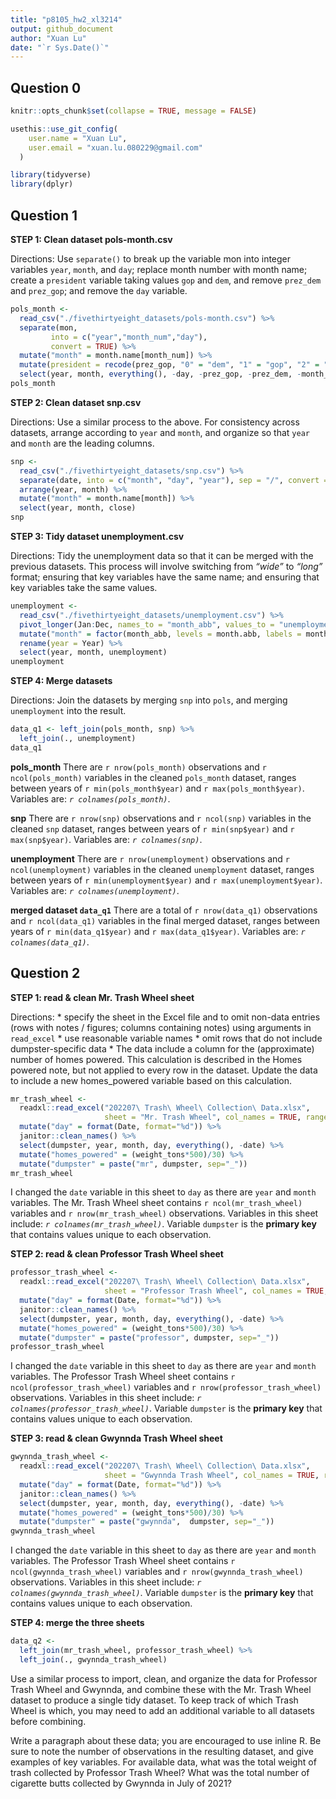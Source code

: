 ```yaml
---
title: "p8105_hw2_xl3214"
output: github_document
author: "Xuan Lu"
date: "`r Sys.Date()`"
---
```

## Question 0

```r
knitr::opts_chunk$set(collapse = TRUE, message = FALSE)
```

```r
usethis::use_git_config(
    user.name = "Xuan Lu", 
    user.email = "xuan.lu.080229@gmail.com"
  )
```

```r
library(tidyverse)
library(dplyr)
```

## Question 1
**STEP 1: Clean dataset pols-month.csv**

Directions: Use `separate()` to break up the variable mon into integer variables `year`, `month`, and `day`; replace month number with month name; create a `president` variable taking values `gop` and `dem`, and remove `prez_dem` and `prez_gop`; and remove the `day` variable.

```r
pols_month <- 
  read_csv("./fivethirtyeight_datasets/pols-month.csv") %>% 
  separate(mon, 
         into = c("year","month_num","day"), 
         convert = TRUE) %>% 
  mutate("month" = month.name[month_num]) %>%
  mutate(president = recode(prez_gop, "0" = "dem", "1" = "gop", "2" = "gop")) %>%
  select(year, month, everything(), -day, -prez_gop, -prez_dem, -month_num) 
pols_month
```

**STEP 2: Clean dataset snp.csv**

Directions: Use a similar process to the above. For consistency across datasets, arrange according to `year` and `month`, and organize so that `year` and `month` are the leading columns.

```r
snp <- 
  read_csv("./fivethirtyeight_datasets/snp.csv") %>%
  separate(date, into = c("month", "day", "year"), sep = "/", convert = TRUE) %>%
  arrange(year, month) %>%
  mutate("month" = month.name[month]) %>%
  select(year, month, close) 
snp
```

**STEP 3: Tidy dataset unemployment.csv**

Directions: Tidy the unemployment data so that it can be merged with the previous datasets. This process will involve switching from *“wide”* to *“long”* format; ensuring that key variables have the same name; and ensuring that key variables take the same values.

```r
unemployment <- 
  read_csv("./fivethirtyeight_datasets/unemployment.csv") %>%
  pivot_longer(Jan:Dec, names_to = "month_abb", values_to = "unemployment") %>%
  mutate("month" = factor(month_abb, levels = month.abb, labels = month.name)) %>%
  rename(year = Year) %>%
  select(year, month, unemployment)
unemployment
```

**STEP 4: Merge datasets**

Directions: Join the datasets by merging `snp` into `pols`, and merging `unemployment` into the result.

```r
data_q1 <- left_join(pols_month, snp) %>%
  left_join(., unemployment)
data_q1
```

**pols_month**
There are `r nrow(pols_month)` observations and `r ncol(pols_month)` variables in the cleaned `pols_month` dataset, ranges between years of `r min(pols_month$year)` and `r max(pols_month$year)`. Variables are: *`r colnames(pols_month)`*.

**snp**
There are `r nrow(snp)` observations and `r ncol(snp)` variables in the cleaned `snp` dataset, ranges between years of `r min(snp$year)` and `r max(snp$year)`. Variables are: *`r colnames(snp)`*.

**unemployment**
There are `r nrow(unemployment)` observations and `r ncol(unemployment)` variables in the cleaned `unemployment` dataset, ranges between years of `r min(unemployment$year)` and `r max(unemployment$year)`. Variables are: *`r colnames(unemployment)`*.

**merged dataset `data_q1`**
There are a total of `r nrow(data_q1)` observations and `r ncol(data_q1)` variables in the final merged dataset, ranges between years of `r min(data_q1$year)` and `r max(data_q1$year)`. Variables are: *`r colnames(data_q1)`*. 

## Question 2
**STEP 1: read & clean Mr. Trash Wheel sheet**

Directions: 
* specify the sheet in the Excel file and to omit non-data entries (rows with notes / figures; columns containing notes) using arguments in `read_excel`
* use reasonable variable names
* omit rows that do not include dumpster-specific data
* The data include a column for the (approximate) number of homes powered. This calculation is described in the Homes powered note, but not applied to every row in the dataset. Update the data to include a new homes_powered variable based on this calculation.

```r
mr_trash_wheel <- 
  readxl::read_excel("202207\ Trash\ Wheel\ Collection\ Data.xlsx", 
                     sheet = "Mr. Trash Wheel", col_names = TRUE, range = "A2:N549") %>%
  mutate("day" = format(Date, format="%d")) %>%
  janitor::clean_names() %>%
  select(dumpster, year, month, day, everything(), -date) %>%
  mutate("homes_powered" = (weight_tons*500)/30) %>%
  mutate("dumpster" = paste("mr", dumpster, sep="_"))
mr_trash_wheel
```

I changed the `date` variable in this sheet to `day` as there are `year` and `month` variables. The Mr. Trash Wheel sheet contains `r ncol(mr_trash_wheel)` variables and `r nrow(mr_trash_wheel)` observations. Variables in this sheet include: *`r colnames(mr_trash_wheel)`*. Variable `dumpster` is the **primary key** that contains values unique to each observation. 

**STEP 2: read & clean Professor Trash Wheel sheet**

```r
professor_trash_wheel <- 
  readxl::read_excel("202207\ Trash\ Wheel\ Collection\ Data.xlsx", 
                     sheet = "Professor Trash Wheel", col_names = TRUE, range = "A2:M96") %>%
  mutate("day" = format(Date, format="%d")) %>%
  janitor::clean_names() %>%
  select(dumpster, year, month, day, everything(), -date) %>%
  mutate("homes_powered" = (weight_tons*500)/30) %>%
  mutate("dumpster" = paste("professor", dumpster, sep="_"))
professor_trash_wheel
```

I changed the `date` variable in this sheet to `day` as there are `year` and `month` variables. The Professor Trash Wheel sheet contains `r ncol(professor_trash_wheel)` variables and `r nrow(professor_trash_wheel)` observations. Variables in this sheet include: *`r colnames(professor_trash_wheel)`*. Variable `dumpster` is the **primary key** that contains values unique to each observation. 

**STEP 3: read & clean Gwynnda Trash Wheel sheet**

```r
gwynnda_trash_wheel <- 
  readxl::read_excel("202207\ Trash\ Wheel\ Collection\ Data.xlsx", 
                     sheet = "Gwynnda Trash Wheel", col_names = TRUE, range = "A2:K108") %>%
  mutate("day" = format(Date, format="%d")) %>%
  janitor::clean_names() %>%
  select(dumpster, year, month, day, everything(), -date) %>%
  mutate("homes_powered" = (weight_tons*500)/30) %>%
  mutate("dumpster" = paste("gwynnda",  dumpster, sep="_"))
gwynnda_trash_wheel
```

I changed the `date` variable in this sheet to `day` as there are `year` and `month` variables. The Professor Trash Wheel sheet contains `r ncol(gwynnda_trash_wheel)` variables and `r nrow(gwynnda_trash_wheel)` observations. Variables in this sheet include: *`r colnames(gwynnda_trash_wheel)`*. Variable `dumpster` is the **primary key** that contains values unique to each observation. 

**STEP 4: merge the three sheets**
```r
data_q2 <-
  left_join(mr_trash_wheel, professor_trash_wheel) %>%
  left_join(., gwynnda_trash_wheel)
```


Use a similar process to import, clean, and organize the data for Professor Trash Wheel and Gwynnda, and combine these with the Mr. Trash Wheel dataset to produce a single tidy dataset. To keep track of which Trash Wheel is which, you may need to add an additional variable to all datasets before combining.

Write a paragraph about these data; you are encouraged to use inline R. Be sure to note the number of observations in the resulting dataset, and give examples of key variables. For available data, what was the total weight of trash collected by Professor Trash Wheel? What was the total number of cigarette butts collected by Gwynnda in July of 2021?